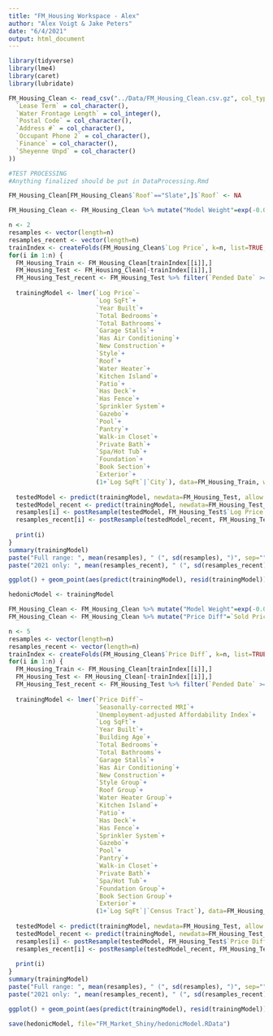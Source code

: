 ```yaml
---
title: "FM_Housing Workspace - Alex"
author: "Alex Voigt & Jake Peters"
date: "6/4/2021"
output: html_document
---
```


```r
library(tidyverse)
library(lme4)
library(caret)
library(lubridate)
```

```r
FM_Housing_Clean <- read_csv("../Data/FM_Housing_Clean.csv.gz", col_types = cols(
  `Lease Term` = col_character(),
  `Water Frontage Length` = col_integer(),
  `Postal Code` = col_character(),
  `Address #` = col_character(),
  `Occupant Phone 2` = col_character(),
  `Finance` = col_character(),
  `Sheyenne Unpd` = col_character()
))
```

```r
#TEST PROCESSING
#Anything finalized should be put in DataProcessing.Rmd

FM_Housing_Clean[FM_Housing_Clean$`Roof`=="Slate",]$`Roof` <- NA
```


```r
FM_Housing_Clean <- FM_Housing_Clean %>% mutate("Model Weight"=exp(-0.002*`Days Since Listing`))

n <- 2
resamples <- vector(length=n)
resamples_recent <- vector(length=n)
trainIndex <- createFolds(FM_Housing_Clean$`Log Price`, k=n, list=TRUE, returnTrain=TRUE)
for(i in 1:n) {
  FM_Housing_Train <- FM_Housing_Clean[trainIndex[[i]],]
  FM_Housing_Test <- FM_Housing_Clean[-trainIndex[[i]],]
  FM_Housing_Test_recent <- FM_Housing_Test %>% filter(`Pended Date` >= as.Date("2021-01-01"))
  
  trainingModel <- lmer(`Log Price`~
                        `Log SqFt`+
                        `Year Built`+
                        `Total Bedrooms`+
                        `Total Bathrooms`+
                        `Garage Stalls`+
                        `Has Air Conditioning`+
                        `New Construction`+
                        `Style`+
                        `Roof`+
                        `Water Heater`+
                        `Kitchen Island`+
                        `Patio`+
                        `Has Deck`+
                        `Has Fence`+
                        `Sprinkler System`+
                        `Gazebo`+
                        `Pool`+
                        `Pantry`+
                        `Walk-in Closet`+
                        `Private Bath`+
                        `Spa/Hot Tub`+
                        `Foundation`+
                        `Book Section`+
                        `Exterior`+
                        (1+`Log SqFt`|`City`), data=FM_Housing_Train, weights=`Model Weight`, REML=FALSE, control=lmerControl(calc.derivs=FALSE))
                      
  testedModel <- predict(trainingModel, newdata=FM_Housing_Test, allow.new.levels=TRUE)
  testedModel_recent <- predict(trainingModel, newdata=FM_Housing_Test_recent, allow.new.levels=TRUE)
  resamples[i] <- postResample(testedModel, FM_Housing_Test$`Log Price`)[2]
  resamples_recent[i] <- postResample(testedModel_recent, FM_Housing_Test_recent$`Log Price`)[2]
  
  print(i)
}
summary(trainingModel)
paste("Full range: ", mean(resamples), " (", sd(resamples), ")", sep="")
paste("2021 only: ", mean(resamples_recent), " (", sd(resamples_recent), ")", sep="")

ggplot() + geom_point(aes(predict(trainingModel), resid(trainingModel)), alpha=0.1) + geom_hline(yintercept=0, color="blue")

hedonicModel <- trainingModel
```

```r
FM_Housing_Clean <- FM_Housing_Clean %>% mutate("Model Weight"=exp(-0.002*`Days Since Listing`))
FM_Housing_Clean <- FM_Housing_Clean %>% mutate("Price Diff"=`Sold Price`-`List Price`)

n <- 5
resamples <- vector(length=n)
resamples_recent <- vector(length=n)
trainIndex <- createFolds(FM_Housing_Clean$`Price Diff`, k=n, list=TRUE, returnTrain=TRUE)
for(i in 1:n) {
  FM_Housing_Train <- FM_Housing_Clean[trainIndex[[i]],]
  FM_Housing_Test <- FM_Housing_Clean[-trainIndex[[i]],]
  FM_Housing_Test_recent <- FM_Housing_Test %>% filter(`Pended Date` >= as.Date("2021-01-01"))
  
  trainingModel <- lmer(`Price Diff`~
                        `Seasonally-corrected MRI`+
                        `Unemployment-adjusted Affordability Index`+
                        `Log SqFt`+
                        `Year Built`+
                        `Building Age`+
                        `Total Bedrooms`+
                        `Total Bathrooms`+
                        `Garage Stalls`+
                        `Has Air Conditioning`+
                        `New Construction`+
                        `Style Group`+
                        `Roof Group`+
                        `Water Heater Group`+
                        `Kitchen Island`+
                        `Patio`+
                        `Has Deck`+
                        `Has Fence`+
                        `Sprinkler System`+
                        `Gazebo`+
                        `Pool`+
                        `Pantry`+
                        `Walk-in Closet`+
                        `Private Bath`+
                        `Spa/Hot Tub`+
                        `Foundation Group`+
                        `Book Section Group`+
                        `Exterior`+
                        (1+`Log SqFt`|`Census Tract`), data=FM_Housing_Train, weights=`Model Weight`, REML=FALSE, control=lmerControl(calc.derivs=FALSE))
                      
  testedModel <- predict(trainingModel, newdata=FM_Housing_Test, allow.new.levels=TRUE)
  testedModel_recent <- predict(trainingModel, newdata=FM_Housing_Test_recent, allow.new.levels=TRUE)
  resamples[i] <- postResample(testedModel, FM_Housing_Test$`Price Diff`)[2]
  resamples_recent[i] <- postResample(testedModel_recent, FM_Housing_Test_recent$`Price Diff`)[2]
  
  print(i)
}
summary(trainingModel)
paste("Full range: ", mean(resamples), " (", sd(resamples), ")", sep="")
paste("2021 only: ", mean(resamples_recent), " (", sd(resamples_recent), ")", sep="")

ggplot() + geom_point(aes(predict(trainingModel), resid(trainingModel)), alpha=0.1) + geom_hline(yintercept=0, color="blue")
```

```r
save(hedonicModel, file="FM_Market_Shiny/hedonicModel.RData")
```